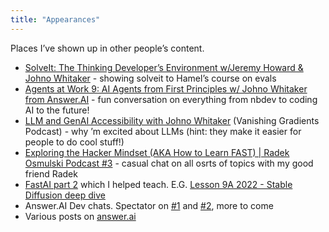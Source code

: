 ```yaml
---
title: "Appearances"
---
```


Places I've shown up in other people's content.

- [SolveIt: The Thinking Developer's Environment w/Jeremy Howard & Johno Whitaker](https://www.youtube.com/watch?v=DgPr3HVp0eg) - showing solveit to Hamel's course on evals
- [Agents at Work 9: AI Agents from First Principles w/ Johno Whitaker from Answer.AI](https://www.youtube.com/watch?v=ZIZCfVZg91A) - fun conversation on everything from nbdev to coding AI to the future!
- [LLM and GenAI Accessibility with Johno Whitaker](https://www.youtube.com/watch?v=hxZX6fBi-W8) (Vanishing Gradients Podcast) - why 'm excited about LLMs (hint: they make it easier for people to do cool stuff!)
- [Exploring the Hacker Mindset (AKA How to Learn FAST) | Radek Osmulski Podcast #3](https://www.youtube.com/watch?v=Rdn0Qg58LUY) - casual chat on all osrts of topics with my good friend Radek
- [FastAI part 2](https://course.fast.ai/Lessons/part2.html) which I helped teach. E.G. [Lesson 9A 2022 - Stable Diffusion deep dive](https://www.youtube.com/watch?v=0_BBRNYInx8)
- Answer.AI Dev chats. Spectator on [#1](https://www.youtube.com/watch?v=p_8Zk6HUCV8) and [#2](https://www.youtube.com/watch?v=CN-o_9EMOFk), more to come
- Various posts on [answer.ai](https://www.answer.ai/)